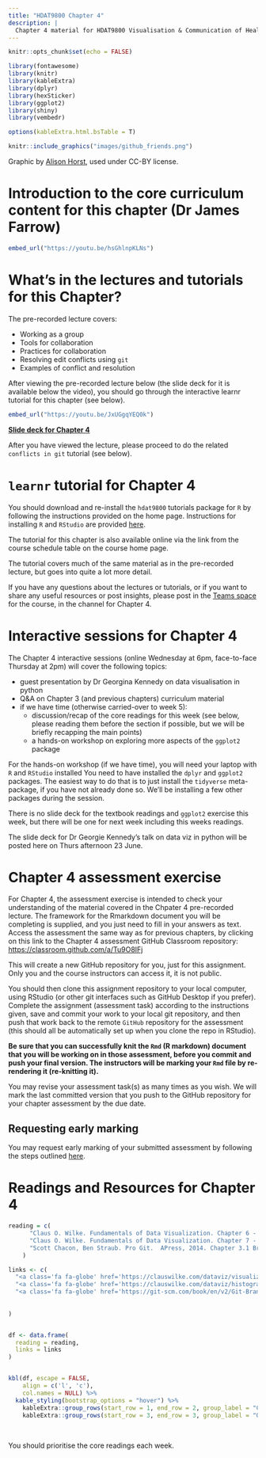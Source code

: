 ```yaml
---
title: "HDAT9800 Chapter 4"
description: |
  Chapter 4 material for HDAT9800 Visualisation & Communication of Health Data
---
```


```r
knitr::opts_chunk$set(echo = FALSE)

library(fontawesome)
library(knitr)
library(kableExtra)
library(dplyr)
library(hexSticker)
library(ggplot2)
library(shiny)
library(vembedr)

options(kableExtra.html.bsTable = T)

```

```r
knitr::include_graphics("images/github_friends.png")
```

Graphic by [Alison Horst](https://github.com/allisonhorst/stats-illustrations), used under CC-BY license.

# Introduction to the core curriculum content for this chapter (Dr James Farrow)

```r
embed_url("https://youtu.be/hsGhlnpKLNs")
```

# What's in the lectures and tutorials for this Chapter?

The pre-recorded lecture covers: 

* Working as a group
* Tools for collaboration 
* Practices for collaboration 
* Resolving edit conflicts using `git`
* Examples of conflict and resolution

After viewing the pre-recorded lecture below (the slide deck for it is available below the video), you should go through the interactive learnr tutorial for this chapter (see below). 

```r
embed_url("https://youtu.be/JxUGgqYEQ0k")
```

[**Slide deck for Chapter 4**](assets/HDAT9800-2022-T2-Chapter-4.pdf)

After you have viewed the lecture, please proceed to do the related `conflicts in git` tutorial (see below).

# `learnr` tutorial for Chapter 4

You should download and re-install the `hdat9800` tutorials package for `R` by following the instructions provided on the home page. Instructions for installing `R` and `RStudio` are provided [here](installing_r.html).

The tutorial for this chapter is also available online via the link from the course schedule table on the course home page.

The tutorial covers much of the same  material as in the pre-recorded lecture, but goes into quite a lot more detail. 

If you have any questions about the lectures or tutorials, or if you want to share any useful resources or post insights, please post in the [Teams space](https://teams.microsoft.com/l/channel/19%3a7ce6b5565a284b51b0e85c20ad2bcc2a%40thread.tacv2/Chapter%25202?groupId=40f150b6-6fa9-478e-875f-cd02465b18a2&tenantId=3ff6cfa4-e715-48db-b8e1-0867b9f9fba3) for the course, in the channel for Chapter 4.

# Interactive sessions for Chapter 4

The Chapter 4 interactive sessions (online Wednesday at 6pm, face-to-face Thursday at 2pm) will cover the following topics:

* guest presentation by Dr Georgina Kennedy on data visualisation in python
* Q&A on Chapter 3 (and previous chapters) curriculum material
* if we have time (otherwise carried-over to week 5):
  * discussion/recap of the core readings for this week (see below, please reading them before the section if possible, but we will be briefly recapping the main points)
  * a hands-on workshop on exploring more aspects of the `ggplot2` package 

For the hands-on workshop (if we have time), you will need your laptop with `R` and `RStudio` installed You need to have installed the `dplyr` and `ggplot2` packages. The easiest way to do that is to just install the `tidyverse` meta-package, if you have not already done so. We'll be installing a few other packages during the session.

There is no slide deck for the textbook readings and `ggplot2` exercise this week, but there will be one for next week including this weeks readings.

The slide deck for Dr Georgie Kennedy's talk on data viz in python will be posted here on Thurs afternoon 23 June.

# Chapter 4 assessment exercise

For Chapter 4, the assessment exercise is intended to check your understanding of the material covered in the Chpater 4 pre-recorded lecture. The framework for the Rmarkdown document you will be completing is supplied, and you just need to fill in your answers as text. Access the assessment the same way as for previous chapters, by clicking on this link to the Chapter 4 assessment GitHub Classroom repository:  [https://classroom.github.com/a/Tu9O8IFj](https://classroom.github.com/a/Tu9O8IFj)

This will create a new GitHub repository for you, just for this assignment. Only you and the course instructors can access it, it is not public.

You should then clone this assignment repository to your local computer, using RStudio (or other git interfaces such as GitHub Desktop if you prefer). Complete the assignment (assessment task) according to the instructions given, save and commit your work to your local git repository, and then push that work back to the remote `GitHub` repository for the assessment (this should all be automatically set up when you clone the repo in RStudio).

**Be sure that you can successfully knit the `Rmd` (R markdown) document that you will be working on in those assessment, before you commit and push your final version. The instructors will be marking your `Rmd` file by re-rendering it (re-knitting it).**

You may revise your assessment task(s) as many times as you wish. We will mark the last committed version that you push to the GitHub repository for your chapter assessment by the due date. 

## Requesting early marking

You may request early marking of your submitted assessment by following the steps outlined [here](requesting_early_marking.html).


# Readings and Resources for Chapter 4

```r

reading = c(
      "Claus O. Wilke. Fundamentals of Data Visualization. Chapter 6 - Visualising amounts",
      "Claus O. Wilke. Fundamentals of Data Visualization. Chapter 7 - Visualising distributions",
      "Scott Chacon, Ben Straub. Pro Git.  APress, 2014. Chapter 3.1 Branches in a nutshell"
    )

links <- c(
  "<a class='fa fa-globe' href='https://clauswilke.com/dataviz/visualizing-amounts.html' target='_blank'></a>",
  "<a class='fa fa-globe' href='https://clauswilke.com/dataviz/histograms-density-plots.html' target='_blank'></a>",
  "<a class='fa fa-globe' href='https://git-scm.com/book/en/v2/Git-Branching-Branches-in-a-Nutshell' target='_blank'></a>"
  
  
)


df <- data.frame(
  reading = reading,
  links = links
)


kbl(df, escape = FALSE,
    align = c('l', 'c'),
    col.names = NULL) %>%
  kable_styling(bootstrap_options = "hover") %>% 
    kableExtra::group_rows(start_row = 1, end_row = 2, group_label = "Core readings")  %>% 
    kableExtra::group_rows(start_row = 3, end_row = 3, group_label = "Other resources") 

```

<aside>

<br>

You should prioritise the core readings each week.  

</aside>






